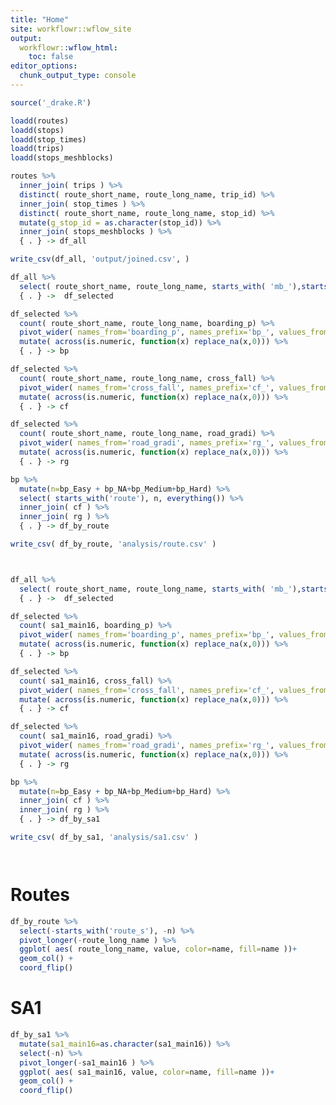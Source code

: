 ```yaml
---
title: "Home"
site: workflowr::wflow_site
output:
  workflowr::wflow_html:
    toc: false
editor_options:
  chunk_output_type: console
---
```




```r
source('_drake.R')

loadd(routes)
loadd(stops)
loadd(stop_times)
loadd(trips)
loadd(stops_meshblocks)

routes %>%
  inner_join( trips ) %>%
  distinct( route_short_name, route_long_name, trip_id) %>%
  inner_join( stop_times ) %>%
  distinct( route_short_name, route_long_name, stop_id) %>%
  mutate(g_stop_id = as.character(stop_id)) %>%
  inner_join( stops_meshblocks ) %>%
  { . } -> df_all

write_csv(df_all, 'output/joined.csv', )


```


```r

df_all %>%
  select( route_short_name, route_long_name, starts_with( 'mb_'),starts_with( 'sa1_'), boarding_p, road_gradi, cross_fall) %>%
  { . } ->  df_selected

df_selected %>%
  count( route_short_name, route_long_name, boarding_p) %>%
  pivot_wider( names_from='boarding_p', names_prefix='bp_', values_from='n') %>%
  mutate( across(is.numeric, function(x) replace_na(x,0))) %>%
  { . } -> bp

df_selected %>%
  count( route_short_name, route_long_name, cross_fall) %>%
  pivot_wider( names_from='cross_fall', names_prefix='cf_', values_from='n') %>%
  mutate( across(is.numeric, function(x) replace_na(x,0))) %>%
  { . } -> cf

df_selected %>%
  count( route_short_name, route_long_name, road_gradi) %>%
  pivot_wider( names_from='road_gradi', names_prefix='rg_', values_from='n') %>%
  mutate( across(is.numeric, function(x) replace_na(x,0))) %>%
  { . } -> rg

bp %>%
  mutate(n=bp_Easy + bp_NA+bp_Medium+bp_Hard) %>%
  select( starts_with('route'), n, everything()) %>%
  inner_join( cf ) %>%
  inner_join( rg ) %>%
  { . } -> df_by_route

write_csv( df_by_route, 'analysis/route.csv' )



df_all %>%
  select( route_short_name, route_long_name, starts_with( 'mb_'),starts_with( 'sa1_'), boarding_p, road_gradi, cross_fall) %>%
  { . } ->  df_selected

df_selected %>%
  count( sa1_main16, boarding_p) %>%
  pivot_wider( names_from='boarding_p', names_prefix='bp_', values_from='n') %>%
  mutate( across(is.numeric, function(x) replace_na(x,0))) %>%
  { . } -> bp

df_selected %>%
  count( sa1_main16, cross_fall) %>%
  pivot_wider( names_from='cross_fall', names_prefix='cf_', values_from='n') %>%
  mutate( across(is.numeric, function(x) replace_na(x,0))) %>%
  { . } -> cf

df_selected %>%
  count( sa1_main16, road_gradi) %>%
  pivot_wider( names_from='road_gradi', names_prefix='rg_', values_from='n') %>%
  mutate( across(is.numeric, function(x) replace_na(x,0))) %>%
  { . } -> rg

bp %>%
  mutate(n=bp_Easy + bp_NA+bp_Medium+bp_Hard) %>%
  inner_join( cf ) %>%
  inner_join( rg ) %>%
  { . } -> df_by_sa1

write_csv( df_by_sa1, 'analysis/sa1.csv' )




```

# Routes

```r

df_by_route %>%
  select(-starts_with('route_s'), -n) %>%
  pivot_longer(-route_long_name ) %>%
  ggplot( aes( route_long_name, value, color=name, fill=name ))+
  geom_col() +
  coord_flip()

```


# SA1

```r

df_by_sa1 %>%
  mutate(sa1_main16=as.character(sa1_main16)) %>%
  select(-n) %>%
  pivot_longer(-sa1_main16 ) %>%
  ggplot( aes( sa1_main16, value, color=name, fill=name ))+
  geom_col() +
  coord_flip()

```


